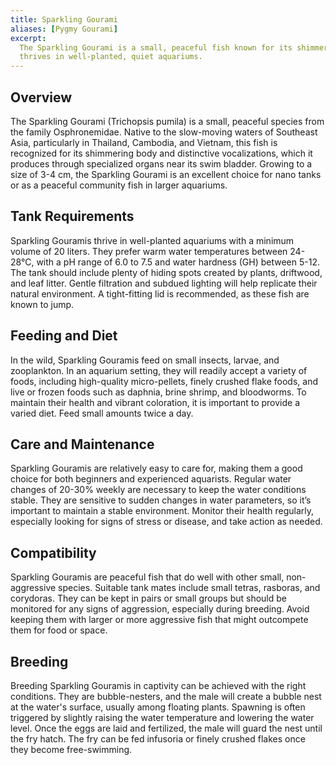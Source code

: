 ```yaml
---
title: Sparkling Gourami
aliases: [Pygmy Gourami]
excerpt:
  The Sparkling Gourami is a small, peaceful fish known for its shimmering appearance and unique vocalizations. It
  thrives in well-planted, quiet aquariums.
---
```


## Overview

The Sparkling Gourami (Trichopsis pumila) is a small, peaceful species from the family Osphronemidae. Native to the
slow-moving waters of Southeast Asia, particularly in Thailand, Cambodia, and Vietnam, this fish is recognized for its
shimmering body and distinctive vocalizations, which it produces through specialized organs near its swim bladder.
Growing to a size of 3-4 cm, the Sparkling Gourami is an excellent choice for nano tanks or as a peaceful community fish
in larger aquariums.

## Tank Requirements

Sparkling Gouramis thrive in well-planted aquariums with a minimum volume of 20 liters. They prefer warm water
temperatures between 24-28°C, with a pH range of 6.0 to 7.5 and water hardness (GH) between 5-12. The tank should
include plenty of hiding spots created by plants, driftwood, and leaf litter. Gentle filtration and subdued lighting
will help replicate their natural environment. A tight-fitting lid is recommended, as these fish are known to jump.

## Feeding and Diet

In the wild, Sparkling Gouramis feed on small insects, larvae, and zooplankton. In an aquarium setting, they will
readily accept a variety of foods, including high-quality micro-pellets, finely crushed flake foods, and live or frozen
foods such as daphnia, brine shrimp, and bloodworms. To maintain their health and vibrant coloration, it is important to
provide a varied diet. Feed small amounts twice a day.

## Care and Maintenance

Sparkling Gouramis are relatively easy to care for, making them a good choice for both beginners and experienced
aquarists. Regular water changes of 20-30% weekly are necessary to keep the water conditions stable. They are sensitive
to sudden changes in water parameters, so it’s important to maintain a stable environment. Monitor their health
regularly, especially looking for signs of stress or disease, and take action as needed.

## Compatibility

Sparkling Gouramis are peaceful fish that do well with other small, non-aggressive species. Suitable tank mates include
small tetras, rasboras, and corydoras. They can be kept in pairs or small groups but should be monitored for any signs
of aggression, especially during breeding. Avoid keeping them with larger or more aggressive fish that might outcompete
them for food or space.

## Breeding

Breeding Sparkling Gouramis in captivity can be achieved with the right conditions. They are bubble-nesters, and the
male will create a bubble nest at the water's surface, usually among floating plants. Spawning is often triggered by
slightly raising the water temperature and lowering the water level. Once the eggs are laid and fertilized, the male
will guard the nest until the fry hatch. The fry can be fed infusoria or finely crushed flakes once they become
free-swimming.
